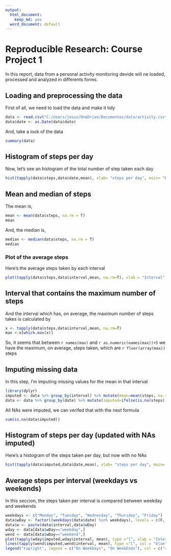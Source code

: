 ---
output:
  html_document: 
    keep_md: yes
  word_document: default
---
Reproducible Research: Course Project 1
==========================================

In this report, data from a personal activity monitoring devide will ne loaded, processed and analyzed in differents forms.


## Loading and preprocessing the data  

First of all, we need to load the data and make it tidy

```{r loading}
data <- read.csv("C:/Users/jesus/OneDrive/Documentos/data/activity.csv")
data$date <- as.Date(data$date)
```

And, take a look of the data

```{r}
summary(data)
```

## Histogram of steps per day

Now, let's see an histogram of the total number of step taken each day

```{r histogram}
hist(tapply(data$steps,data$date,mean), xlab= "steps per day", main= "Histogram of steps")
```


## Mean and median of steps

The mean is, 

```{r mean}
mean <- mean(data$steps, na.rm = T)
mean
```

And, the median is,

```{r median}
median <- median(data$steps, na.rm = T)
median
```

### Plot of the average steps

Here's the average steps taken by each interval

```{r interval}
plot(tapply(data$steps,data$interval,mean, na.rm=T), xlab = "Interval", ylab = "Average steps", main = "Average steps by interval" ,type = "l")
```

## Interval that contains the maximum number of steps

And the interval which has, on average, the maximum number of steps takes is calculated by

```{r maximum}
x <- tapply(data$steps,data$interval,mean, na.rm=T)
max <-x[which.max(x)]
```

So, it seems that between `r names(max)` and `r as.numeric(names(max))+5` we have the maximum, on average, steps taken, which are `r floor(array(max))` steps


## Imputing missing data

In this step, I'm imputing missing values for the mean in that interval

```{r impute, message=F, warning=F}
library(dplyr)
imputed <- data %>% group_by(interval) %>% mutate(mean=mean(steps, na.rm=T))
data <- data %>% group_by(date) %>% mutate(imputed=ifelse(is.na(steps), yes= imputed$mean, no=steps))
```

All NAs were imputed, we can verifed that with the next formula

```{r verify}
sum(is.na(data$imputed))
```

## Histogram of steps per day (updated with NAs imputed)

Here's a histogram of the steps taken per day, but now with no NAs

```{r hist, fig.height=4}
hist(tapply(data$imputed,data$date,mean), xlab= "steps per day", main= "Histogram of steps")
```

## Average steps per interval (weekdays vs weekends)

In this seccion, the steps taken per interval is compared between weekday and weekends

```{r week}
weekdays <- c("Monday", "Tuesday", "Wednesday", "Thursday", "Friday")
data$wDay <- factor((weekdays(data$date) %in% weekdays), levels = c(F, T), labels = c("weekend","weekday"))
data$w <- paste(data$interval,data$wDay)
wday <- data[data$wDay=="weekday",]
wend <- data[data$wDay=="weekend",]
plot(tapply(wday$imputed,wday$interval, mean), type ="l", xlab = "Interval", ylab = "Average steps", main = "Average steps taken per interval", col = "red")
lines(tapply(wend$imputed,wend$interval, mean), type ="l", col = "blue")
legend("topright", legend = c("On WeekDays", "On WeekEnds"), col = c("red", "blue"), lty = 1)
```







